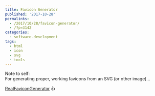 ```yaml
---
title: Favicon Generator
published: '2017-10-28'
permalinks:
  - /2017/10/28/favicon-generator/
  - /?p=3142
categories:
  - software-development
tags:
  - html
  - icon
  - svg
  - tools
---
```


Note to self:  
For generating proper, working favicons from an SVG (or other image)...

[RealFaviconGenerator](https://realfavicongenerator.net/) 👍
